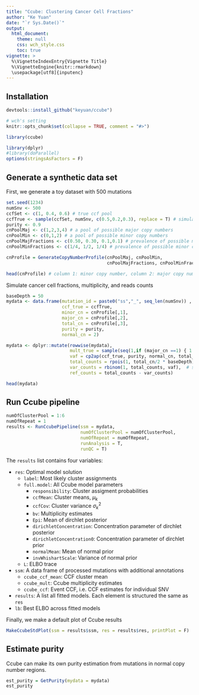 ```yaml
---
title: "Ccube: Clustering Cancer Cell Fractions"
author: "Ke Yuan"
date: "`r Sys.Date()`"
output: 
  html_document:
    theme: null
    css: wch_style.css
    toc: true
vignette: >
  %\VignetteIndexEntry{Vignette Title}
  %\VignetteEngine{knitr::rmarkdown}
  \usepackage[utf8]{inputenc}
---
```



## Installation
```r
devtools::install_github("keyuan/ccube")
```

```r
# wch's setting 
knitr::opts_chunk$set(collapse = TRUE, comment = "#>")
```

```r
library(ccube)

library(dplyr)
#library(doParallel)
options(stringsAsFactors = F)

```

## Generate a synthetic data set 
First, we generate a toy dataset with 500 mutations 
```r
set.seed(1234)
numSnv <- 500
ccfSet <- c(1, 0.4, 0.6) # true ccf pool
ccfTrue <- sample(ccfSet, numSnv, c(0.5,0.2,0.3), replace = T) # simulate true clusters
purity <- 0.9
cnPoolMaj <- c(1,2,3,4) # a pool of possible major copy numbers
cnPoolMin <- c(0,1,2) # a pool of possible minor copy numbers
cnPoolMajFractions <- c(0.50, 0.30, 0.1,0.1) # prevalence of possible major copy numbers
cnPoolMinFractions <- c(1/4, 1/2, 1/4) # prevalence of possible minor copy numbers

cnProfile = GenerateCopyNumberProfile(cnPoolMaj, cnPoolMin, 
                                      cnPoolMajFractions, cnPoolMinFractions, numSnv)

head(cnProfile) # column 1: minor copy number, column 2: major copy number, column 3: total copy number 
```


Simulate cancer cell fractions, multiplicity, and reads counts
```r
baseDepth = 50
mydata <- data.frame(mutation_id = paste0("ss","_", seq_len(numSnv)) ,
                     ccf_true = ccfTrue,
                     minor_cn = cnProfile[,1],
                     major_cn = cnProfile[,2],
                     total_cn = cnProfile[,3], 
                     purity = purity,
                     normal_cn = 2)

mydata <- dplyr::mutate(rowwise(mydata),
                        mult_true = sample(seq(1,if (major_cn ==1) { 1 } else {major_cn}), 1), # simulate multiplicity
                        vaf = cp2ap(ccf_true, purity, normal_cn, total_cn, total_cn, mult_true), # simulate vaf
                        total_counts = rpois(1, total_cn/2 * baseDepth), # simulate total read counts
                        var_counts = rbinom(1, total_counts, vaf),  # simulate variant read counts
                        ref_counts = total_counts - var_counts)

head(mydata)
```

## Run Ccube pipeline 
```r

numOfClusterPool = 1:6
numOfRepeat = 1
results <- RunCcubePipeline(ssm = mydata, 
                            numOfClusterPool = numOfClusterPool, 
                            numOfRepeat = numOfRepeat,
                            runAnalysis = T, 
                            runQC = T)
```

The `results` list contains four variables:

* `res`: Optimal model solution
  * `label`: Most likely cluster assignments
  * `full.model`: All Ccube model parameters
    * `responsibility`: Cluster assigment probabilities
    * `ccfMean`: Cluster means, $\mu_k$
    * `ccfCov`: Cluster variance $\sigma^2_k$
    * `bv`: Multiplicity estimates
    * `Epi`: Mean of dirchlet posterior
    * `dirichletConcentration`: Concentration parameter of dirchlet posterior
    * `dirichletConcentration0`: Concentration parameter of dirchlet prior
    * `normalMean`: Mean of normal prior
    * `invWhishartScale`: Variance of normal prior
  * `L`: ELBO trace 
* `ssm`: A data frame of processed mutations with additional annotations 
  * `ccube_ccf_mean`: CCF cluster mean
  * `ccube_mult`: Ccube multiplicity estimates
  * `ccube_ccf`: Event CCF, i.e. CCF estimates for individual SNV 
* `results`: A list all fitted models. Each element is structured the same as `res`
* `lb`: Best ELBO across fitted models

Finally, we make a default plot of Ccube results 
```r
MakeCcubeStdPlot(ssm = results$ssm, res = results$res, printPlot = F)
```


## Estimate purity 
Ccube can make its own purity estimation from mutations in normal copy number regions. 
```r
est_purity = GetPurity(mydata = mydata)
est_purity
```








